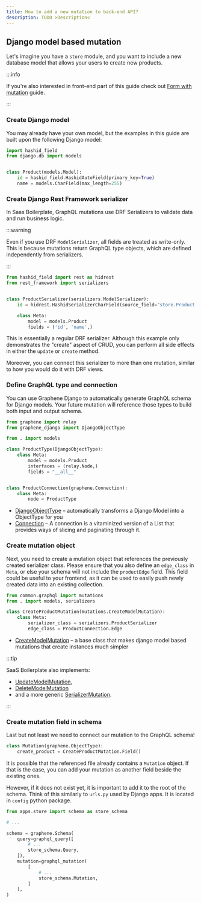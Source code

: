 ```yaml
---
title: How to add a new mutation to back-end API?
description: TODO >Description<
---
```


## Django model based mutation

Let's imagine you have a `store` module, and you want to include a new database model that allows your users to create
new products.

:::info

If you're also interested in front-end part of this guide check out [Form with mutation](../web-app/form-with-mutation) guide.

:::

### Create Django model

You may already have your own model, but the examples in this guide are built upon the following Django model:

```python title="packages/backend/apps/store/models.py" showLineNumbers
import hashid_field
from django.db import models


class Product(models.Model):
    id = hashid_field.HashidAutoField(primary_key=True)
    name = models.CharField(max_length=255)
```

### Create Django Rest Framework serializer

In Saas Boilerplate, GraphQL mutations use DRF Serializers to validate data and run business logic.

:::warning

Even if you use DRF `ModelSerializer`, all fields are treated as write-only. This is because mutations return GraphQL
type objects, which are defined independently from serializers.

:::

```python title="packages/backend/apps/store/serializers.py" showLineNumbers
from hashid_field import rest as hidrest
from rest_framework import serializers


class ProductSerializer(serializers.ModelSerializer):
    id = hidrest.HashidSerializerCharField(source_field="store.Product.id", read_only=True)

    class Meta:
        model = models.Product
        fields = ('id', 'name',)
```

This is essentially a regular DRF serializer. Although this example only demonstrates the "create" aspect of CRUD, you can perform all side effects in either the `update` or `create` method.

Moreover, you can connect this serializer to more than one mutation, similar to how you would do it with DRF views.

### Define GraphQL type and connection

You can use Graphene Django to automatically generate GraphQL schema for Django models. Your future mutation will
reference those types to build both input and output schema.

```python title="packages/backend/apps/store/schema.py" showLineNumbers
from graphene import relay
from graphene_django import DjangoObjectType

from . import models

class ProductType(DjangoObjectType):
    class Meta:
        model = models.Product
        interfaces = (relay.Node,)
        fields = "__all__"


class ProductConnection(graphene.Connection):
    class Meta:
        node = ProductType
```

- [DjangoObjectType](https://docs.graphene-python.org/projects/django/en/latest/queries/) – automatically transforms a
Django Model into a ObjectType for you
- [Connection](https://docs.graphene-python.org/en/latest/relay/connection/) – A connection is a vitaminized version of
a List that provides ways of slicing and paginating through it.

### Create mutation object

Next, you need to create a mutation object that references the previously created serializer class. Please ensure that
you also define an `edge_class` in `Meta`, or else your schema will not include the `productEdge` field. This field
could be useful to your frontend, as it can be used to easily push newly created data into an existing collection.

```python title="packages/backend/apps/store/schema.py" showLineNumbers
from common.graphql import mutations
from . import models, serializers

class CreateProductMutation(mutations.CreateModelMutation):
    class Meta:
        serializer_class = serializers.ProductSerializer
        edge_class = ProductConnection.Edge
```

- [CreateModelMutation](../../../api-reference/backend/graphql-mutations#createmodelmutation) – a base class that
makes django model based mutations that create instances much simpler

:::tip

SaaS Boilerplate also implements:
- [UpdateModelMutation](../../../api-reference/backend/graphql-mutations#updatemodelmutation),
- [DeleteModelMutation](../../../api-reference/backend/graphql-mutations#deletemodelmutation)
- and a more generic [SerializerMutation](../../../api-reference/backend/graphql-mutations#serializermutation).

:::

### Create mutation field in schema

Last but not least we need to connect our mutation to the GraphQL schema!

```python title="packages/backend/apps/store/schema.py"
class Mutation(graphene.ObjectType):
    create_product = CreateProductMutation.Field()
```

It is possible that the referenced file already contains a `Mutation` object. If that is the case, you can add your mutation as another field beside the existing ones.

However, if it does not exist yet, it is important to add it to the root of the schema. Think of this similarly to
`urls.py` used by Django apps. It is located in `config` python package.

```python title="packages/backend/config/schema.py" showLineNumbers
from apps.store import schema as store_schema

# ...

schema = graphene.Schema(
    query=graphql_query([
        # ...
        store_schema.Query,
    ]),
    mutation=graphql_mutation(
        [
            # ...
            store_schema.Mutation,
        ]
    ),
)

```
